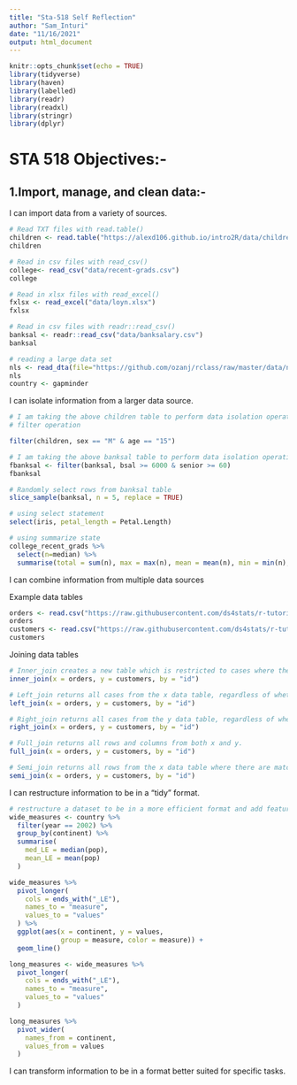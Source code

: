 ```yaml
---
title: "Sta-518 Self Reflection"
author: "Sam_Inturi"
date: "11/16/2021"
output: html_document
---
```


```r
knitr::opts_chunk$set(echo = TRUE)
library(tidyverse)
library(haven)
library(labelled)
library(readr)
library(readxl)
library(stringr)
library(dplyr)
```

# STA 518 Objectives:-

## 1.Import, manage, and clean data:-

I can import data from a variety of sources.

```r
# Read TXT files with read.table()
children <- read.table("https://alexd106.github.io/intro2R/data/children.txt", header = TRUE)
children

# Read in csv files with read_csv()
college<- read_csv("data/recent-grads.csv")
college

# Read in xlsx files with read_excel()
fxlsx <- read_excel("data/loyn.xlsx")
fxlsx

# Read in csv files with readr::read_csv() 
banksal <- readr::read_csv("data/banksalary.csv")
banksal

# reading a large data set 
nls <- read_dta(file="https://github.com/ozanj/rclass/raw/master/data/nls72/nls72stu_percontor_vars.dta")
nls
country <- gapminder
```

I can isolate information from a larger data source.

```r
# I am taking the above children table to perform data isolation operations
# filter operation

filter(children, sex == "M" & age == "15")

# I am taking the above banksal table to perform data isolation operations
fbanksal <- filter(banksal, bsal >= 6000 & senior >= 60)
fbanksal

# Randomly select rows from banksal table
slice_sample(banksal, n = 5, replace = TRUE)

# using select statement 
select(iris, petal_length = Petal.Length)

# using summarize state
college_recent_grads %>%
  select(n=median) %>%
  summarise(total = sum(n), max = max(n), mean = mean(n), min = min(n), sd = sd(n), median = median(n))
```

I can combine information from multiple data sources

Example data tables

```r
orders <- read.csv("https://raw.githubusercontent.com/ds4stats/r-tutorials/master/merging/data/orders.csv", as.is = TRUE)
orders
customers <- read.csv("https://raw.githubusercontent.com/ds4stats/r-tutorials/master/merging/data/customers.csv", as.is = TRUE)
customers
```

Joining data tables

```r
# Inner_join creates a new table which is restricted to cases where the values of “by variable” exist in both data sets. All columns from both data sets are returned for these cases.
inner_join(x = orders, y = customers, by = "id")

# Left_join returns all cases from the x data table, regardless of whether there are matching values of the by variable(s) in y. All columns from both data tables are returned for these cases.
left_join(x = orders, y = customers, by = "id")

# Right_join returns all cases from the y data table, regardless of whether there are matching values of the by variable(s) in x. All columns from both data tables are returned for these cases.
right_join(x = orders, y = customers, by = "id")

# Full_join returns all rows and columns from both x and y.
full_join(x = orders, y = customers, by = "id")

# Semi_join returns all rows from the x data table where there are matching values of the by variable(s) in y, and only the columns from x.
semi_join(x = orders, y = customers, by = "id")
```

I can restructure information to be in a “tidy” format.

```r
# restructure a dataset to be in a more efficient format and add features to make a table more understandable
wide_measures <- country %>% 
  filter(year == 2002) %>% 
  group_by(continent) %>% 
  summarise(
    med_LE = median(pop),
    mean_LE = mean(pop)
  )

wide_measures %>% 
  pivot_longer(
    cols = ends_with("_LE"),
    names_to = "measure",
    values_to = "values"
  ) %>% 
  ggplot(aes(x = continent, y = values,
             group = measure, color = measure)) +
  geom_line()

long_measures <- wide_measures %>% 
  pivot_longer(
    cols = ends_with("_LE"),
    names_to = "measure",
    values_to = "values"
  )

long_measures %>% 
  pivot_wider(
    names_from = continent,
    values_from = values
  )
```

I can transform information to be in a format better suited for specific tasks.

```r

```

